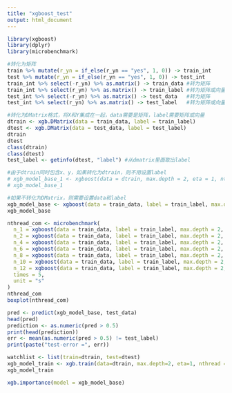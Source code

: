 ---
title: "xgboost_test"
output: html_document
---

```{r}
library(xgboost)
library(dplyr)
library(microbenchmark)
```

```{r 数据格式转化}
#转化为矩阵
train %>% mutate(r_yn = if_else(r_yn == "yes", 1, 0)) -> train_int
test %>% mutate(r_yn = if_else(r_yn == "yes", 1, 0)) -> test_int
train_int %>% select(-r_yn) %>% as.matrix() -> train_data #转为矩阵
train_int %>% select(r_yn) %>% as.matrix() -> train_label #转为矩阵或向量，不能有字符
test_int %>% select(-r_yn) %>% as.matrix() -> test_data   #转为矩阵
test_int %>% select(r_yn) %>% as.matrix() -> test_label   #转为矩阵或向量，不能有字符

#转化为DMatrix格式，将X和Y集成在一起，data需要是矩阵，label需要矩阵或向量
dtrain <- xgb.DMatrix(data = train_data, label = train_label)
dtest <- xgb.DMatrix(data = test_data, label = test_label)
dtrain
dtest
class(dtrain)
class(dtest)
test_label <- getinfo(dtest, "label") #从dmatrix里面取出label
```

```{r 执行xgboost}
#由于dtrain同时包含x、y，如果转化为dtrain，则不用设置label
# xgb_model_base_1 <- xgboost(data = dtrain, max.depth = 2, eta = 1, nthread = 12, nrounds = 2, objective = "binary:logistic")
# xgb_model_base_1

#如果不转化为DMatrix，则需要设置data和label
xgb_model_base <- xgboost(data = train_data, label = train_label, max.depth = 2, eta = 1, nthread = 12, nrounds = 2, objective = "binary:logistic")
xgb_model_base
```

```{r 线程比较}
nthread_com <- microbenchmark(
  n_1 = xgboost(data = train_data, label = train_label, max.depth = 2, eta = 1, nthread = 1, nrounds = 2, objective = "binary:logistic"),
  n_2 = xgboost(data = train_data, label = train_label, max.depth = 2, eta = 1, nthread = 2, nrounds = 2, objective = "binary:logistic"),
  n_4 = xgboost(data = train_data, label = train_label, max.depth = 2, eta = 1, nthread = 4, nrounds = 2, objective = "binary:logistic"),
  n_6 = xgboost(data = train_data, label = train_label, max.depth = 2, eta = 1, nthread = 6, nrounds = 2, objective = "binary:logistic"),
  n_8 = xgboost(data = train_data, label = train_label, max.depth = 2, eta = 1, nthread = 8, nrounds = 2, objective = "binary:logistic"),
  n_10 = xgboost(data = train_data, label = train_label, max.depth = 2, eta = 1, nthread = 10, nrounds = 2, objective = "binary:logistic"),
  n_12 = xgboost(data = train_data, label = train_label, max.depth = 2, eta = 1, nthread = 12, nrounds = 2, objective = "binary:logistic"),
  times = 5,
  unit = "s"
)
nthread_com
boxplot(nthread_com)
```

```{r 预测测试}
pred <- predict(xgb_model_base, test_data)
head(pred)
prediction <- as.numeric(pred > 0.5)
print(head(prediction))
err <- mean(as.numeric(pred > 0.5) != test_label)
print(paste("test-error =", err))
```

```{r 学习过程监控}
watchlist <- list(train=dtrain, test=dtest)
xgb_model_train <- xgb.train(data=dtrain, max.depth=2, eta=1, nthread = 2, nrounds=10, watchlist=watchlist, objective = "binary:logistic", eval.metric = "logloss", eval.metric = "error")
xgb_model_train
```

```{r 重要性衡量}
xgb.importance(model = xgb_model_base)
```


